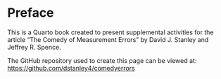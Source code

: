 # Preface {.unnumbered}

This is a Quarto book created to present supplemental activities for the article "The Comedy of Measurement Errors" by David J. Stanley and Jeffrey R. Spence.

The GitHub repository used to create this page can be viewed at: <https://github.com/dstanley4/comedyerrors>
